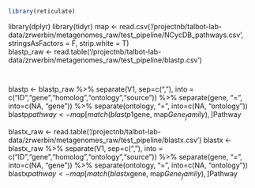 ```r
library(reticulate)
```

library(dplyr)
library(tidyr)
map <- read.csv('/projectnb/talbot-lab-data/zrwerbin/metagenomes_raw/test_pipeline/NCycDB_pathways.csv', stringsAsFactors = F, strip.white = T)  
blastp_raw <- read.table('/projectnb/talbot-lab-data/zrwerbin/metagenomes_raw/test_pipeline/blastp.csv')
```python


```


```r

```

blastp <- blastp_raw %>% 
  separate(V1, sep=c(","), into = c("ID","gene","homolog","ontology","source")) %>% 
  separate(gene, "=", into=c(NA, "gene")) %>% 
  separate(ontology, "=", into=c(NA, "ontology"))
blastp$pathway <- map[match(blastp1$gene, map$Gene_family),]$Pathway


blastx_raw <- read.table('/projectnb/talbot-lab-data/zrwerbin/metagenomes_raw/test_pipeline/blastx.csv')
blastx <- blastx_raw %>% 
  separate(V1, sep=c(","), into = c("ID","gene","homolog","ontology","source")) %>% 
  separate(gene, "=", into=c(NA, "gene")) %>% 
  separate(ontology, "=", into=c(NA, "ontology"))
blastx$pathway <- map[match(blastx$gene, map$Gene_family),]$Pathway